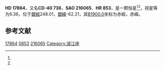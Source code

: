 {{Starbox begin
| name = HD 17864
}}
{{Starbox observe
| epoch = [[J2000.0|J2000.0]]
| constell = {{星座名待查}}<ref name=SIMBAD>{{cite web
 | url=http://simbad.u-strasbg.fr/simbad/sim-id?Ident=HR+853
 | title =Pulsating variable Star
 | publisher=Centre de Données astronomiques de Strasbourg
 | work=SIMBAD
 | accessdate=2012-07-13}}</ref><ref name=DATA>{{cite web
 | url=http://vizier.u-strasbg.fr/viz-bin/VizieR-5?-out.add=.&-source=5050&-corr=PK=HR&-out.max=9999&HR=853
 | title=VizieR Detailed Page
 | accessdate=2012-07-13
 | archive-date=2016-03-04
 | archive-url=https://web.archive.org/web/20160304234325/http://vizier.u-strasbg.fr/viz-bin/VizieR-5?-out.add=.&-source=5050&-corr=PK=HR&-out.max=9999&HR=853
 | dead-url=no
 }}</ref>
| 星官 = 
| ra = {{RA|2|50|47.9}}<ref name=SIMBAD /><ref name=DATA />
| dec = {{DEC|-39|55|54}}<ref name=SIMBAD /><ref name=DATA />
| appmag_v = 6.36<ref name=SIMBAD /><ref name=DATA />
}}
{{Starbox character
| class = A0V<ref name=SIMBAD /><ref name=DATA />
| b-v = 0.05<ref name=SIMBAD /><ref name=DATA />
| u-b = <ref name=SIMBAD /><ref name=DATA />
| r-i = <ref name=SIMBAD /><ref name=DATA />
| variable = 
}}
{{Starbox astrometry
| radial_v = 
| prop_mo_ra = 19
| parallax = 
| p_error = 
}}
{{Starbox catalog
| names =CD-40 736，[[SAO星表|SAO]] 216065，[[HD星表|HD]] 17864，[[HR星表|HR]] 853}}
{{Starbox reference |Simbad=HR+853}}
{{Starbox end}}

'''HD 17864'''，又名'''CD-40 736'''，'''SAO 216065'''、'''HR 853'''，是一颗恒星<ref name=SIMBAD /><ref name=DATA />，视星等为6.36，位于[[銀道座標系|銀經]]248.01，[[銀道座標系|銀緯]]-62.21，其[[B1900.0|B1900.0]]坐标为赤經{{RA|2|46|55.8}}，赤緯{{DEC|-40|-62.21|40}}。

== 参考文献 ==
{{reflist}}

{{star-stub}}

[[Category:HD和HDE天體|17864]]
[[Category:HR天體|0853]]
[[Category:SAO天體|216065]]
[[Category:波江座|Category:波江座]]